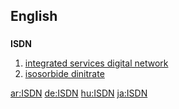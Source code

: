 ==English==

==={{initialism}}===
'''ISDN'''

# [[integrated services digital network]]
# [[isosorbide dinitrate]]

[[ar:ISDN]]
[[de:ISDN]]
[[hu:ISDN]]
[[ja:ISDN]]